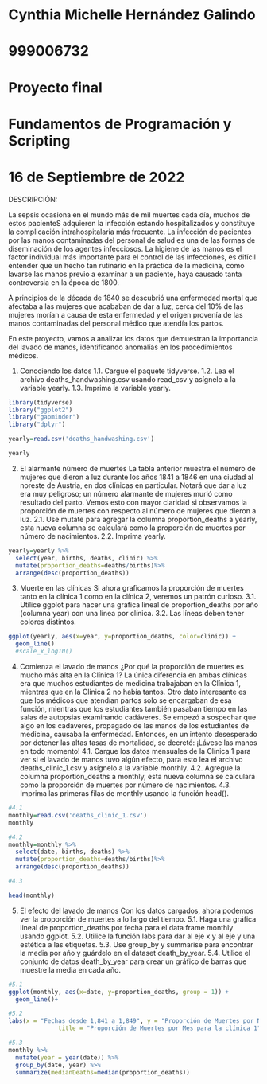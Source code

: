 # Cynthia Michelle Hernández Galindo
# 999006732
# Proyecto final
# Fundamentos de Programación y Scripting
# 16 de Septiembre de 2022


DESCRIPCIÓN:

La sepsis ocasiona en el mundo más de mil muertes cada día, muchos de estos pacienteS adquieren la infección estando hospitalizados y constituye la complicación intrahospitalaria más frecuente. La infección de pacientes por las manos contaminadas del personal de salud es una de las formas de diseminación de los agentes infecciosos. La higiene de las manos es el factor individual más importante para el control de las infecciones, es difícil entender que un hecho tan rutinario en la práctica de la medicina, como lavarse las manos previo a examinar a un paciente, haya causado tanta controversia en la época de 1800. 

A principios de la década de 1840 se descubrió una enfermedad mortal que afectaba a las mujeres que acababan de dar a luz, cerca del 10% de las mujeres morían a causa de esta enfermedad y el origen provenía de las manos contaminadas del personal médico que atendía
los partos.

En este proyecto, vamos a analizar los datos que demuestran la importancia del lavado de manos, identificando anomalías en los procedimientos médicos.

1. Conociendo los datos
1.1. Cargue el paquete tidyverse.
1.2. Lea el archivo deaths_handwashing.csv usando read_csv y asígnelo a la variable yearly.
1.3. Imprima la variable yearly.
```{r}
library(tidyverse)
library("ggplot2")
library("gapminder")
library("dplyr")

yearly=read.csv('deaths_handwashing.csv')

yearly
```
2. El alarmante número de muertes 
La tabla anterior muestra el número de mujeres que dieron a luz durante los años 1841 a 1846 en una ciudad al noreste de Austria, en dos clínicas en particular. Notará que dar a luz era muy peligroso; un número alarmante de mujeres murió como resultado del parto. Vemos esto con mayor claridad si observamos la proporción de muertes con respecto al número de mujeres que dieron a luz.
2.1. Use mutate para agregar la columna proportion_deaths a yearly, esta nueva columna se calculará como la proporción de muertes por número de nacimientos.
2.2. Imprima yearly.

```{r}
yearly=yearly %>%
  select(year, births, deaths, clinic) %>%
  mutate(proportion_deaths=deaths/births)%>%
  arrange(desc(proportion_deaths))

```

3. Muerte en las clínicas
Si ahora graficamos la proporción de muertes tanto en la clínica 1 como en la clínica 2, veremos un patrón curioso.
3.1. Utilice ggplot para hacer una gráfica lineal de proportion_deaths por año (columna year) con una línea por clínica.
3.2. Las líneas deben tener colores distintos.

```{r}

ggplot(yearly, aes(x=year, y=proportion_deaths, color=clinic)) +
  geom_line()
  #scale_x_log10()

```

4. Comienza el lavado de manos
¿Por qué la proporción de muertes es mucho más alta en la Clínica 1? La única diferencia en ambas clínicas era que muchos estudiantes de medicina trabajaban en la Clínica 1, mientras que en la Clínica 2 no había tantos. Otro dato interesante es que los médicos que atendían partos solo se encargaban de esa función, mientras que los estudiantes también pasaban tiempo en las salas de autopsias examinando cadáveres.
Se empezó a sospechar que algo en los cadáveres, propagado de las manos de los estudiantes de medicina, causaba la enfermedad. Entonces, en un intento desesperado por detener las altas tasas de mortalidad, se decretó: ¡Lávese las manos en todo momento!
4.1. Cargue los datos mensuales de la Clínica 1 para ver si el lavado de manos tuvo algún efecto, para esto lea el archivo deaths_clinic_1.csv y asígnelo a la variable monthly.
4.2. Agregue la columna proportion_deaths a monthly, esta nueva columna se calculará como la proporción de muertes por número de nacimientos.
4.3. Imprima las primeras filas de monthly usando la función head().

```{r}
#4.1
monthly=read.csv('deaths_clinic_1.csv')
monthly
```
```{r}
#4.2
monthly=monthly %>%
  select(date, births, deaths) %>%
  mutate(proportion_deaths=deaths/births)%>%
  arrange(desc(proportion_deaths))
```
```{r}
#4.3

head(monthly)

```

5. El efecto del lavado de manos
Con los datos cargados, ahora podemos ver la proporción de muertes a lo largo del tiempo.
5.1. Haga una gráfica lineal de proportion_deaths por fecha para el data frame monthly usando ggplot.
5.2. Utilice la función labs para dar al eje x y al eje y una estética a las etiquetas.
5.3. Use group_by y summarise para encontrar la media por año y guárdelo en el dataset death_by_year.
5.4. Utilice el conjunto de datos death_by_year para crear un gráfico de barras que muestre la media en cada año.

```{r}
#5.1
ggplot(monthly, aes(x=date, y=proportion_deaths, group = 1)) +
  geom_line()+

#5.2
labs(x = "Fechas desde 1,841 a 1,849", y = "Proporción de Muertes por Nacimientos", 
              title = "Proporción de Muertes por Mes para la clínica 1")
```
```{r}
#5.3
monthly %>%
  mutate(year = year(date)) %>%
  group_by(date, year) %>%
  summarize(medianDeaths=median(proportion_deaths))

```




